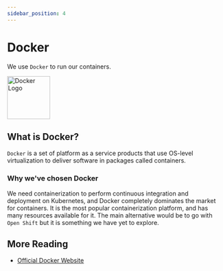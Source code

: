 ```yaml
---
sidebar_position: 4
---
```



# Docker

We use `Docker` to run our containers.

<img alt="Docker Logo" src={DockerLogo} width="100" />

## What is Docker?

`Docker` is a set of platform as a service products that use OS-level virtualization to deliver software in packages called containers.

### Why we've chosen Docker

We need containerization to perform continuous integration and deployment on Kubernetes, and Docker completely dominates
the market for containers. It is the most popular containerization platform, and has many resources available for it.
The main alternative would be to go with `Open Shift` but it is something we have yet to explore.

## More Reading

- [Official Docker Website](https://www.docker.com/)
